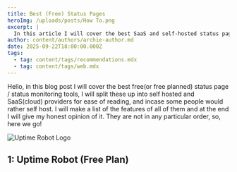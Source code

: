 ```yaml
---
title: Best (Free) Status Pages
heroImg: /uploads/posts/How To.png
excerpt: |
  In this article I will cover the best SaaS and self-hosted status pages
author: content/authors/archie-author.md
date: 2025-09-22T18:00:00.000Z
tags:
  - tag: content/tags/recommendations.mdx
  - tag: content/tags/web.mdx
---
```


Hello, in this blog post I will cover the best free(or free planned) status page / status monitoring tools, I will split these up into self hosted and SaaS(cloud) providers for ease of reading, and incase some people would rather self host. I will make a list of the features of all of them and at the end I will give my honest opinion of it. They are not in any particular order, so, here we go!

![Uptime Robot Logo](/uploads/logos/OIP.webp)

## 1: Uptime Robot (Free Plan)
